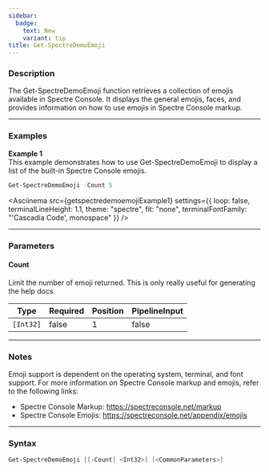 ```yaml
---
sidebar:
  badge:
    text: New
    variant: tip
title: Get-SpectreDemoEmoji
---
```









### Description

The Get-SpectreDemoEmoji function retrieves a collection of emojis available in Spectre Console. It displays the general emojis, faces, and provides information on how to use emojis in Spectre Console markup.



---


### Examples


**Example 1**  
This example demonstrates how to use Get-SpectreDemoEmoji to display a list of the built-in Spectre Console emojis.



```powershell
Get-SpectreDemoEmoji -Count 5
```
<Asciinema
    src={getspectredemoemojiExample1}
    settings={{
        loop: false,
        terminalLineHeight: 1.1,
        theme: "spectre",
        fit: "none",
        terminalFontFamily: "'Cascadia Code', monospace"
    }}
/>


---


### Parameters
#### **Count**

Limit the number of emoji returned. This is only really useful for generating the help docs.






|Type     |Required|Position|PipelineInput|
|---------|--------|--------|-------------|
|`[Int32]`|false   |1       |false        |





---


### Notes
Emoji support is dependent on the operating system, terminal, and font support. For more information on Spectre Console markup and emojis, refer to the following links:
- Spectre Console Markup: https://spectreconsole.net/markup
- Spectre Console Emojis: https://spectreconsole.net/appendix/emojis



---


### Syntax
```powershell
Get-SpectreDemoEmoji [[-Count] <Int32>] [<CommonParameters>]
```
